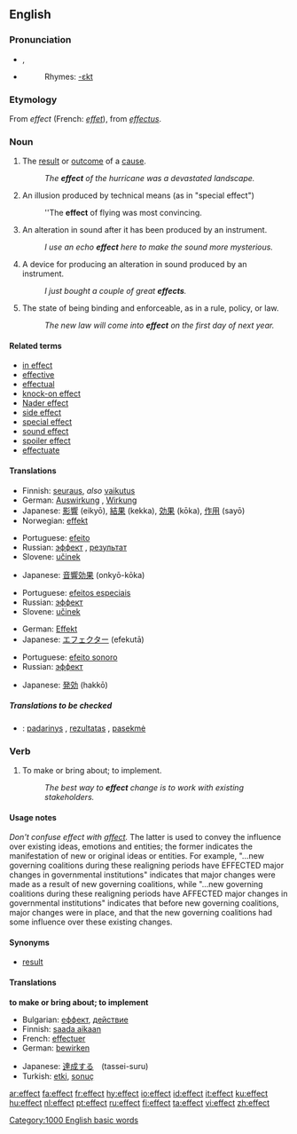 {{wikipedia}}
==English==

{{rank|road|husband|blockquote|552|effect|wanted|probably|especially}}

===Pronunciation===
*{{IPA|/ɪˈfɛkt/}}, {{SAMPA|/I"fEkt/}}
*{{audio|en-us-effect.ogg|Audio (US)}}
*:Rhymes: [[Rhymes:English:-ɛkt|-ɛkt]]

===Etymology===
From {{OF.}} ''effect'' (French: ''[[effet]]''), from {{L.}} ''[[effectus]]''.

===Noun===
{{en-noun}}

# The [[result]] or [[outcome]] of a [[cause]].
#:''The '''effect''' of the hurricane was a devastated landscape.''
# {{film}} An illusion produced by technical means (as in "special effect")
#:''The '''effect''' of flying was most convincing.
# {{soundeng}} An alteration in sound after it has been produced by an instrument.
#: ''I use an echo '''effect''' here to make the sound more mysterious.''
# {{soundeng}} A device for producing an alteration in sound produced by an instrument.
#: ''I just bought a couple of great '''effects'''.''
# The state of being binding and enforceable, as in a rule, policy, or law.
#:''The new law will come into '''effect''' on the first day of next year.''

====Related terms====
*[[in effect]]
*[[effective]]
*[[effectual]]
*[[knock-on effect]]
*[[Nader effect]]
*[[side effect]]
*[[special effect]]
*[[sound effect]]
*[[spoiler effect]]
*[[effectuate]]

====Translations====
{{trans-top|the result of an action}}
*Finnish: [[seuraus]], ''also'' [[vaikutus]]
*German: [[Auswirkung]] {{f}}, [[Wirkung]] {{f}}
*Japanese: [[影響]] (eikyō), [[結果]] (kekka), [[効果]] (kōka), [[作用]] (sayō)
*Norwegian: [[effekt]] {{m}}
{{trans-mid}}
*Portuguese: [[efeito]] {{m}}
*Russian: [[эффект]] {{m}}, [[результат]] {{m}}
*Slovene: [[učinek]] {{m}}
{{trans-bottom}}

{{trans-top|movie and television industries term}}
*Japanese: [[音響効果]] (onkyō-kōka)
{{trans-mid}}
*Portuguese: [[efeitos especiais]] {{m}}
*Russian: [[эффект]] {{m}}
*Slovene: [[učinek]] {{m}}
{{trans-bottom}}

{{trans-top|sound engineering and production term}}
*German: [[Effekt]] {{m}}
*Japanese: [[エフェクター]] (efekutā)
{{trans-mid}}
*Portuguese: [[efeito sonoro]] {{m}}
*Russian: [[эффект]] {{m}}
{{trans-bottom}}

{{trans-top|state of being binding and enforceable}}
*Japanese: [[発効]] (hakkō)
{{trans-mid}}
{{trans-bottom}}

=====Translations to be checked===== 
<!--Remove this section once all of the translations below have been moved into the tables above.--> 
{{checktrans}}
*{{ttbc|Lithuanian}}: [[padarinys]] {{m}}, [[rezultatas]] {{m}}, [[pasekmė]] {{f}}

===Verb===
{{en-verb}}

# To make or bring about; to implement.
#:''The best way to '''effect''' change is to work with existing stakeholders.''

====Usage notes====
''Don't confuse effect with [[affect]].''  The latter is used to convey the influence over existing ideas, emotions and entities; the former indicates the manifestation of new or original ideas or entities.  For example, "...new governing coalitions during these realigning periods have EFFECTED major changes in governmental institutions" indicates that major changes were made as a result of new governing coalitions, while "...new governing coalitions during these realigning periods have AFFECTED major changes in governmental institutions" indicates that before new governing coalitions, major changes were in place, and that the new governing coalitions had some influence over these existing changes.

====Synonyms====
* [[result]]

====Translations====
'''to make or bring about; to implement'''
{{top}}
*Bulgarian: [[еффект]], [[действие]]
*Finnish: [[saada aikaan]]
*French: [[effectuer]]
*German: [[bewirken]]
{{mid}}
*Japanese: [[達成する]]　(tassei-suru)
*Turkish: [[etki]], [[sonuç]]
{{bottom}}

[[Category:1000 English basic words]]

[[ar:effect]]
[[fa:effect]]
[[fr:effect]]
[[hy:effect]]
[[io:effect]]
[[id:effect]]
[[it:effect]]
[[ku:effect]]
[[hu:effect]]
[[nl:effect]]
[[pt:effect]]
[[ru:effect]]
[[fi:effect]]
[[ta:effect]]
[[vi:effect]]
[[zh:effect]]